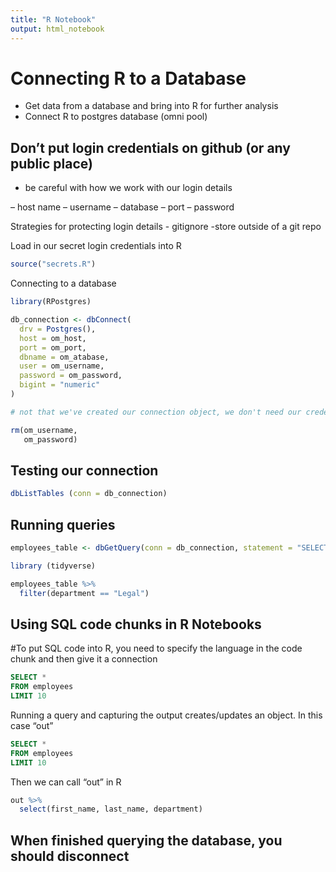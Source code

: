 ```yaml
---
title: "R Notebook"
output: html_notebook
---
```


# Connecting R to a Database
- Get data from a database and bring into R for further analysis
- Connect R to postgres database (omni pool)

## Don't put login credentials on github (or any public place)

- be careful with how we work with our login details

-- host name
-- username
-- database
-- port
-- password

Strategies for protecting login details
- gitignore
-store outside of a git repo

Load in our secret login credentials into R

```r
source("secrets.R")
```



Connecting to a database

```r
library(RPostgres)

db_connection <- dbConnect(
  drv = Postgres(),
  host = om_host,
  port = om_port,
  dbname = om_atabase,
  user = om_username,
  password = om_password,
  bigint = "numeric"
)

# not that we've created our connection object, we don't need our credentials anymore - we can remove these from our environment

rm(om_username,
   om_password)

```


## Testing our connection


```r
dbListTables (conn = db_connection)
```


## Running queries

```r
employees_table <- dbGetQuery(conn = db_connection, statement = "SELECT * FROM employees;")
```

```r
library (tidyverse)
```

```r
employees_table %>% 
  filter(department == "Legal")
```


## Using SQL code chunks in R Notebooks


#To put SQL code into R, you need to specify the language in the code chunk
and then give it a connection
```sql
SELECT *
FROM employees
LIMIT 10
```


Running a query and capturing the output
creates/updates an object. In this case "out"


```sql
SELECT *
FROM employees
LIMIT 10
```

Then we can call "out" in R
```r
out %>% 
  select(first_name, last_name, department)
```

## When finished querying the database, you should disconnect 

```r

```

